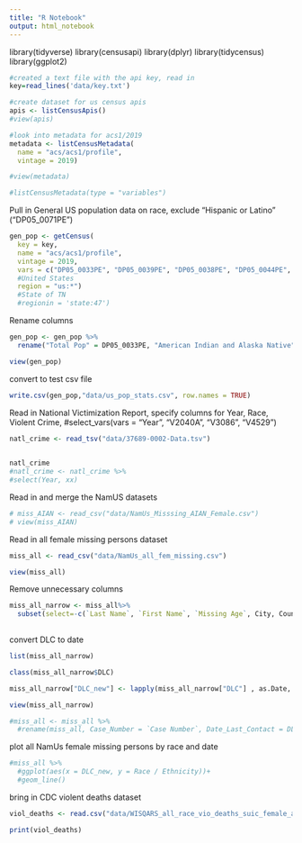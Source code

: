 ```yaml
---
title: "R Notebook"
output: html_notebook
---
```


library(tidyverse)
library(censusapi)
library(dplyr)
library(tidycensus)
library(ggplot2)


```r
#created a text file with the api key, read in
key=read_lines('data/key.txt')
```
```r
#create dataset for us census apis
apis <- listCensusApis()
#view(apis)
```
```r
#look into metadata for acs1/2019
metadata <- listCensusMetadata(
  name = "acs/acs1/profile",
  vintage = 2019)
```
```r
#view(metadata)
```
```r
#listCensusMetadata(type = "variables")
```
Pull in General US population data on race, exclude "Hispanic or Latino" ("DP05_0071PE")
```r
gen_pop <- getCensus(
  key = key,
  name = "acs/acs1/profile", 
  vintage = 2019,
  vars = c("DP05_0033PE", "DP05_0039PE", "DP05_0038PE", "DP05_0044PE", "DP05_0052PE", "DP05_0037PE", "DP05_0035PE", "DP05_0057PE"),
  #United States
  region = "us:*") 
  #State of TN
  #regionin = 'state:47') 

```
Rename columns
```r
gen_pop <- gen_pop %>% 
  rename("Total Pop" = DP05_0033PE, "American Indian and Alaska Native" = DP05_0039PE, "Asian" = DP05_0044PE, "Black or African American" = DP05_0038PE, "Native Hawaiian and Other Pacific Islander" = DP05_0052PE, "White" = DP05_0037PE, "Two or more races" = DP05_0035PE, "Some Other Race" = DP05_0057PE)
```
```r
view(gen_pop)
```

convert to test csv file
```r
write.csv(gen_pop,"data/us_pop_stats.csv", row.names = TRUE)
```
Read in National Victimization Report, specify columns for Year, Race, Violent Crime, #select_vars(vars = "Year", "V2040A", "V3086", "V4529")
```r
natl_crime <- read_tsv("data/37689-0002-Data.tsv")
 
```

```r
natl_crime
#natl_crime <- natl_crime %>% 
#select(Year, xx) 
```
Read in and merge the NamUS datasets
```r
# miss_AIAN <- read_csv("data/NamUs_Misssing_AIAN_Female.csv")
# view(miss_AIAN)
```
Read in all female missing persons dataset
```r
miss_all <- read_csv("data/NamUs_all_fem_missing.csv")

```
```r
view(miss_all)
```
Remove unnecessary columns 
```r
miss_all_narrow <- miss_all%>% 
  subset(select=-c(`Last Name`, `First Name`, `Missing Age`, City, County, Sex, `Date Modified`))
  
```
convert DLC to date 
```r
list(miss_all_narrow)
```
```r
class(miss_all_narrow$DLC)
```
```r
miss_all_narrow["DLC_new"] <- lapply(miss_all_narrow["DLC"] , as.Date, "%m/%d/%Y" )
```

```r
view(miss_all_narrow)
```


```r
#miss_all <- miss_all %>% 
  #rename(miss_all, Case_Number = `Case Number`, Date_Last_Contact = DLC, Race = `Race / Ethnicity`)

```

plot all NamUs female missing persons by race and date 
```r
#miss_all %>% 
  #ggplot(aes(x = DLC_new, y = Race / Ethnicity))+
  #geom_line()

```
bring in CDC violent deaths dataset
```r
viol_deaths <- read.csv("data/WISQARS_all_race_vio_deaths_suic_female_all_metro_by_year.csv")
```
```r
print(viol_deaths)
```


